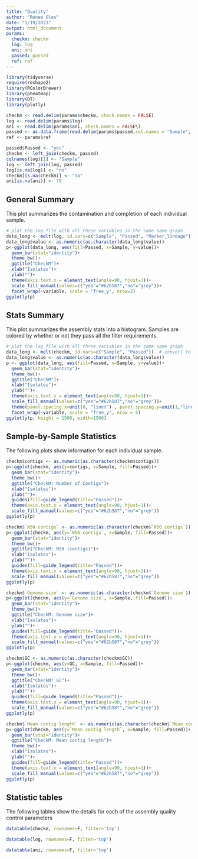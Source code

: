 ```yaml
---
title: "Quality"
author: "Renee Oles"
date: "1/19/2023"
output: html_document
params:
  checkm: checkm
  log: log
  ani: ani
  passed: passed
  ref: ref
---
```


```r
library(tidyverse)
require(reshape2)
library(RColorBrewer)
library(pheatmap)
library(DT)
library(plotly)
```

```r
checkm <- read.delim(params$checkm, check.names = FALSE)
log <- read.delim(params$log)
ani <- read.delim(params$ani, check.names = FALSE\)
passed <- as.data.frame(read.delim(params$passed,col.names = "Sample", header=FALSE))
ref <- params$ref
```


```r
passed$Passed <- "yes"
checkm <- left_join(checkm, passed)
colnames(log)[1] <- "Sample"
log <- left_join(log, passed)
log[is.na(log)] <- "no"
checkm[is.na(checkm)] <- "no"
ani[is.na(ani)] <- 70
```

## General Summary 
This plot summarizes the contamination and completion of each individual sample.
```r
# plot the log file with all three variables in the same same graph
data_long <- melt(log, id.vars=c("Sample", "Passed", "Marker_lineage"))  # convert to long format
data_long$value <- as.numeric(as.character(data_long$value))
p<-ggplot(data_long, aes(fill=Passed, x=Sample, y=value))+
  geom_bar(stat="identity")+
  theme_bw()+
  ggtitle("CheckM")+
  xlab("Isolates")+
  ylab("")+
  theme(axis.text.x = element_text(angle=90, hjust=1))+
  scale_fill_manual(values=c("yes"="#62b587","no"="grey"))+
  facet_wrap(~variable, scale = "free_y", nrow=3)
ggplotly(p)
```


## Stats Summary 
This plot summarizes the assembly stats into a histogram. Samples are colored by whether or not they pass all the filter requirements.
```r
# plot the log file with all three variables in the same same graph
data_long <- melt(checkm, id.vars=c("Sample", "Passed"))  # convert to long format
data_long$value <- as.numeric(as.character(data_long$value))
p <- ggplot(data_long, aes(fill=Passed, x=Sample, y=value))+
  geom_bar(stat="identity")+
  theme_bw()+
  ggtitle("CheckM")+
  xlab("Isolates")+
  ylab("")+
  theme(axis.text.x = element_text(angle=90, hjust=1))+
  scale_fill_manual(values=c("yes"="#62b587","no"="grey"))+
  theme(panel.spacing.x=unit(0, "lines") , panel.spacing.y=unit(1,"lines"))+
  facet_wrap(~variable, scale = "free_y", nrow = 5)
ggplotly(p, height = 1500, width=1500)
```

## Sample-by-Sample Statistics

The following plots show information for each individual sample. 

```r
checkm$contigs <- as.numeric(as.character(checkm$contigs))
p<-ggplot(checkm, aes(y=contigs, x=Sample, fill=Passed))+
  geom_bar(stat="identity")+
  theme_bw()+
  ggtitle("CheckM: Number of Contigs")+
  xlab("Isolates")+
  ylab("")+
  guides(fill=guide_legend(title="Passed"))+
  theme(axis.text.x = element_text(angle=90, hjust=1))+
  scale_fill_manual(values=c("yes"="#62b587","no"="grey"))
ggplotly(p)
```

```r
checkm$`N50 contigs` <- as.numeric(as.character(checkm$`N50 contigs`))
p<-ggplot(checkm, aes(y=`N50 contigs`, x=Sample, fill=Passed))+
  geom_bar(stat="identity")+
  theme_bw()+
  ggtitle("CheckM: N50 (contigs)")+
  xlab("Isolates")+
  ylab("")+
  guides(fill=guide_legend(title="Passed"))+
  theme(axis.text.x = element_text(angle=90, hjust=1))+
  scale_fill_manual(values=c("yes"="#62b587","no"="grey"))
ggplotly(p)
```


```r
checkm$`Genome size` <- as.numeric(as.character(checkm$`Genome size`))
p<-ggplot(checkm, aes(y=`Genome size`, x=Sample, fill=Passed))+
  geom_bar(stat="identity")+
  theme_bw()+
  ggtitle("CheckM: Genome size")+
  xlab("Isolates")+
  ylab("")+
  guides(fill=guide_legend(title="Oassed"))+
  theme(axis.text.x = element_text(angle=90, hjust=1))+
  scale_fill_manual(values=c("yes"="#62b587","no"="grey"))
ggplotly(p)
```

```r
checkm$GC <- as.numeric(as.character(checkm$GC))
p<-ggplot(checkm, aes(y=GC, x=Sample, fill=Passed))+
  geom_bar(stat="identity")+
  theme_bw()+
  ggtitle("CheckM: GC")+
  xlab("Isolates")+
  ylab("")+
  guides(fill=guide_legend(title="Passed"))+
  theme(axis.text.x = element_text(angle=90, hjust=1))+
  scale_fill_manual(values=c("yes"="#62b587","no"="grey"))
ggplotly(p)
```

```r
checkm$`Mean contig length` <- as.numeric(as.character(checkm$`Mean contig length`))
p<-ggplot(checkm, aes(y=`Mean contig length`, x=Sample, fill=Passed))+
  geom_bar(stat="identity")+
  ggtitle("CheckM: Mean contig length")+
  theme_bw()+
  xlab("Isolates")+
  ylab("")+
  guides(fill=guide_legend(title="Passed"))+
  theme(axis.text.x = element_text(angle=90, hjust=1))+
  scale_fill_manual(values=c("yes"="#62b587","no"="grey"))
ggplotly(p)
```

## Statistic tables
The following tables show the details for each of the assembly quality control parameters
```r
datatable(checkm, rownames=F, filter='top')
```

```r
datatable(log, rownames=F, filter='top')
```

```r
datatable(ani, rownames=F, filter='top')
```

